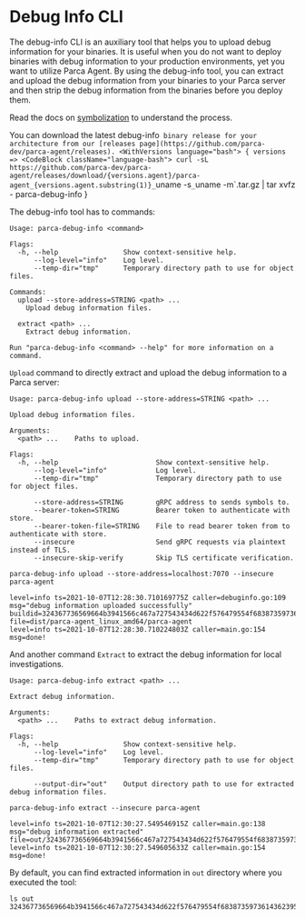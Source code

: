 # Debug Info CLI


The debug-info CLI is an auxiliary tool that helps you to upload debug information for your binaries.
It is useful when you do not want to deploy binaries with debug information to your production environments, yet you want to utilize Parca Agent.
By using the debug-info tool, you can extract and upload the debug information from your binaries to your Parca server and then strip the debug information from the binaries before you deploy them.

Read the docs on [symbolization](https://www.parca.dev/docs/symbolization) to understand the process.

You can download the latest debug-info` binary release for your architecture from our [releases page](https://github.com/parca-dev/parca-agent/releases).
<WithVersions language="bash">
  { versions =>
    <CodeBlock className="language-bash">
      curl -sL https://github.com/parca-dev/parca-agent/releases/download/{versions.agent}/parca-agent_{versions.agent.substring(1)}_`uname -s`_`uname -m`.tar.gz | tar xvfz - parca-debug-info
    </CodeBlock>
  }
</WithVersions>

The debug-info tool has to commands:

```shell
Usage: parca-debug-info <command>

Flags:
  -h, --help                Show context-sensitive help.
      --log-level="info"    Log level.
      --temp-dir="tmp"      Temporary directory path to use for object files.

Commands:
  upload --store-address=STRING <path> ...
    Upload debug information files.

  extract <path> ...
    Extract debug information.

Run "parca-debug-info <command> --help" for more information on a command.

```

`Upload` command to directly extract and upload the debug information to a Parca server:

```shell
Usage: parca-debug-info upload --store-address=STRING <path> ...

Upload debug information files.

Arguments:
  <path> ...    Paths to upload.

Flags:
  -h, --help                        Show context-sensitive help.
      --log-level="info"            Log level.
      --temp-dir="tmp"              Temporary directory path to use for object files.

      --store-address=STRING        gRPC address to sends symbols to.
      --bearer-token=STRING         Bearer token to authenticate with store.
      --bearer-token-file=STRING    File to read bearer token from to authenticate with store.
      --insecure                    Send gRPC requests via plaintext instead of TLS.
      --insecure-skip-verify        Skip TLS certificate verification.
```

```shell
parca-debug-info upload --store-address=localhost:7070 --insecure parca-agent
```

```shell
level=info ts=2021-10-07T12:28:30.710169775Z caller=debuginfo.go:109 msg="debug information uploaded successfully" buildid=324367736569664b3941566c467a727543434d622f576479554f6838735973614362395a71307441742f61754d4a7357616c32695a734e576b77337256472f3836554d764a506b7846656d333936726d417653 file=dist/parca-agent_linux_amd64/parca-agent
level=info ts=2021-10-07T12:28:30.710224803Z caller=main.go:154 msg=done!
```

And another command `Extract` to extract the debug information for local investigations.

```shell
Usage: parca-debug-info extract <path> ...

Extract debug information.

Arguments:
  <path> ...    Paths to extract debug information.

Flags:
  -h, --help                Show context-sensitive help.
      --log-level="info"    Log level.
      --temp-dir="tmp"      Temporary directory path to use for object files.

      --output-dir="out"    Output directory path to use for extracted debug information files.
```

```shell
parca-debug-info extract --insecure parca-agent
```

```shell
level=info ts=2021-10-07T12:30:27.549546915Z caller=main.go:138 msg="debug information extracted" file=out/324367736569664b3941566c467a727543434d622f576479554f6838735973614362395a71307441742f61754d4a7357616c32695a734e576b77337256472f3836554d764a506b7846656d333936726d417653
level=info ts=2021-10-07T12:30:27.549605633Z caller=main.go:154 msg=done!
```

By default, you can find extracted information in `out` directory where you executed the tool:

```shell
ls out
324367736569664b3941566c467a727543434d622f576479554f6838735973614362395a71307441742f61754d4a7357616c32695a734e576b77337256472f3836554d764a506b7846656d333936726d417653
```
